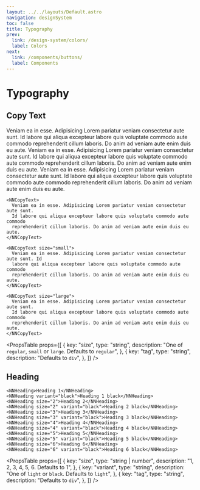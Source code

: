 ```yaml
---
layout: ../../layouts/Default.astro
navigation: designSystem
toc: false
title: Typography
prev:
  link: /design-system/colors/
  label: Colors
next:
  link: /components/buttons/
  label: Components
---
```



# Typography

## Copy Text

<Preview>
  <NNCopyText>
    Veniam ea in esse. Adipisicing Lorem pariatur veniam consectetur aute sunt.
    Id labore qui aliqua excepteur labore quis voluptate commodo aute commodo
    reprehenderit cillum laboris. Do anim ad veniam aute enim duis eu aute.
  </NNCopyText>
  <NNCopyText size="small">
    Veniam ea in esse. Adipisicing Lorem pariatur veniam consectetur aute sunt.
    Id labore qui aliqua excepteur labore quis voluptate commodo aute commodo
    reprehenderit cillum laboris. Do anim ad veniam aute enim duis eu aute.
  </NNCopyText>
  <NNCopyText size="large">
    Veniam ea in esse. Adipisicing Lorem pariatur veniam consectetur aute sunt.
    Id labore qui aliqua excepteur labore quis voluptate commodo aute commodo
    reprehenderit cillum laboris. Do anim ad veniam aute enim duis eu aute.
  </NNCopyText>
</Preview>

```vue
<NNCopyText>
  Veniam ea in esse. Adipisicing Lorem pariatur veniam consectetur aute sunt.
  Id labore qui aliqua excepteur labore quis voluptate commodo aute commodo
  reprehenderit cillum laboris. Do anim ad veniam aute enim duis eu aute.
</NNCopyText>

<NNCopyText size="small">
  Veniam ea in esse. Adipisicing Lorem pariatur veniam consectetur aute sunt. Id
  labore qui aliqua excepteur labore quis voluptate commodo aute commodo
  reprehenderit cillum laboris. Do anim ad veniam aute enim duis eu aute.
</NNCopyText>

<NNCopyText size="large">
  Veniam ea in esse. Adipisicing Lorem pariatur veniam consectetur aute sunt.
  Id labore qui aliqua excepteur labore quis voluptate commodo aute commodo
  reprehenderit cillum laboris. Do anim ad veniam aute enim duis eu aute.
</NNCopyText>
```

<PropsTable
  props={[
    {
      key: "size",
      type: "string",
      description:
        "One of `regular`, `small` or `large`. Defaults to `regular`",
    },
    {
      key: "tag",
      type: "string",
      description: "Defaults to `div`",
    },
  ]}
/>

## Heading

<Preview>
  <HeadingExample />
</Preview>

```vue
<NNHeading>Heading 1</NNHeading>
<NNHeading variant="black">Heading 1 black</NNHeading>
<NNHeading size="2">Heading 2</NNHeading>
<NNHeading size="2" variant="black">Heading 2 black</NNHeading>
<NNHeading size="3">Heading 3</NNHeading>
<NNHeading size="3" variant="black">Heading 3 black</NNHeading>
<NNHeading size="4">Heading 4</NNHeading>
<NNHeading size="4" variant="black">Heading 4 black</NNHeading>
<NNHeading size="5">Heading 5</NNHeading>
<NNHeading size="5" variant="black">Heading 5 black</NNHeading>
<NNHeading size="6">Heading 6</NNHeading>
<NNHeading size="6" variant="black">Heading 6 black</NNHeading>
```

<PropsTable
  props={[
    {
      key: "size",
      type: "string | number",
      description: "1, 2, 3, 4, 5, 6. Defaults to 1",
    },
    {
      key: "variant",
      type: "string",
      description: "One of `light` or `black`. Defaults to `light`",
    },
    {
      key: "tag",
      type: "string",
      description: "Defaults to `div`",
    },
  ]}
/>
